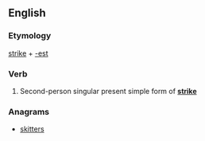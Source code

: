 ==English==

===Etymology===
[[strike]] + [[-est]]

===Verb===
{{head|en|verb form}}

# {{label|en|archaic}} Second-person singular present simple form of '''[[strike]]'''

===Anagrams===
* [[skitters#English|skitters]]